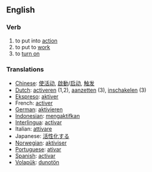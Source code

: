 ==English==
=== Verb === 
# to put into [[action]] 
# to put to [[work]]
# to [[turn on]]

=== Translations === 
*[[Chinese]]: [[使活动]], [[啟動]]/[[启动]], [[触发]]
*[[Dutch]]: [[activeren]] (1,2), [[aanzetten]] (3), [[inschakelen]] (3)
*[[Ekspreso]]: [[aktiver]]
*French: [[activer]] 
*[[German]]: [[aktivieren]] 
*[[Indonesian]]: [[aktif|mengaktifkan]] 
*[[Interlingua]]: [[activar]] 
*Italian: [[attivare]] 
*Japanese: [[活性化]]する
*[[Norwegian]]: [[aktiviser]]
*[[Portuguese]]: [[ativar]] 
*[[Spanish]]: [[activar]] 
*[[Volapük]]: [[dunotön]]